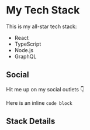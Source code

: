 

# My Tech Stack

This is my all-star tech stack:

- React
- TypeScript
- Node.js
- GraphQL

## Social

Hit me up on my social outlets 👇

<SocialButtons />

Here is an inline `code block`

## Stack Details

<MainFeatures />
